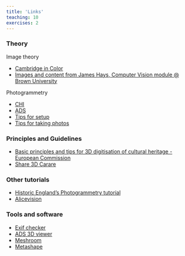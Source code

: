 ```yaml
---
title: 'Links'
teaching: 10
exercises: 2
---
```


### Theory

Image theory

- [Cambridge in Color](https://www.cambridgeincolour.com/)
-	[Images and content from James Hays, Computer Vision module @ Brown University](http://cs.brown.edu/courses/cs143/)
<!--
-	[Comparison of methods](http://www.stporter.com/wp- content/uploads/2016/04/A_Comparison_of_Methods_for_Creating_3D.pdf)
-	[Tips and Tricks](http://www.agisoft.com/support/tips-tricks/)-->

Photogrammetry

- [CHI](https://culturalheritageimaging.org/Technologies/Photogrammetry/)
- [ADS](https://archaeologydataservice.ac.uk/help-guidance/guides-to-good-practice/data-collection-and-fieldwork/close-range-photogrammetry/data-collection-and-documentation/typical-steps-for-a-crp-project/)
-	[Tips for setup](https://blog.sketchfab.com/how-to-set-up-a-successful-photogrammetry-project/)
-	[Tips for taking photos](http://www.tested.com/art/makers/460142-art-photogrammetry-how-take-your- photos/)


### Principles and Guidelines
- [Basic principles and tips for 3D digitisation of cultural heritage -European Commission](https://digital-strategy.ec.europa.eu/en/library/basic-principles-and-tips-3d-digitisation-cultural-heritage)
- [Share 3D Carare](https://carare.gitbook.io/share-3d-guidelines/)

### Other tutorials

- [Historic England's Photogrammetry tutorial](https://historicengland.org.uk/images-books/publications/photogrammetric-applications-for-cultural-heritage/heag066-photogrammetric-applications-cultural-heritage/)
- [Alicevision](https://github.com/alicevision/meshroom/wiki/Tutorials)

### Tools and software

- [Exif checker](https://exifinfo.org/)
- [ADS 3D viewer](https://archaeologydataservice.ac.uk/about/projects/ads-3d-viewer/)
- [Meshroom](https://alicevision.org/#meshroom)
- [Metashape](https://www.agisoft.com/)
 
<!--

### Additional Links

-	[Images and content from James Hays, Computer Vision module @ Brown University](http://cs.brown.edu/courses/cs143/)
-	[Comparison of methods](http://www.stporter.com/wp- content/uploads/2016/04/A_Comparison_of_Methods_for_Creating_3D.pdf)
-	[Tips and Tricks](http://www.agisoft.com/support/tips-tricks/)
-	[Tips for setup](https://blog.sketchfab.com/how-to-set-up-a-successful-photogrammetry-project/)
-	[Tips for taking photos](http://www.tested.com/art/makers/460142-art-photogrammetry-how-take-your- photos/)

-->
